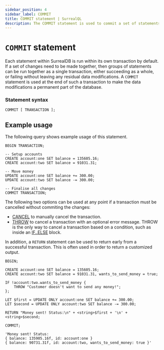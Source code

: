 ```yaml
---
sidebar_position: 4
sidebar_label: COMMIT
title: COMMIT statement | SurrealQL
description: The COMMIT statement is used to commit a set of statements within a transaction, ensuring that all data modifications become a permanent part of the database.
---
```


# `COMMIT` statement

Each statement within SurrealDB is run within its own transaction by default. If a set of changes need to be made together, then groups of statements can be run together as a single transaction, either succeeding as a whole, or failing without leaving any residual data modifications. A `COMMIT` statement is used at the end of such a transaction to make the data modifications a permanent part of the database.

### Statement syntax

```syntax title="SurrealQL Syntax"
COMMIT [ TRANSACTION ];
```

## Example usage

The following query shows example usage of this statement.

```surql
BEGIN TRANSACTION;

-- Setup accounts
CREATE account:one SET balance = 135605.16;
CREATE account:two SET balance = 91031.31;

-- Move money
UPDATE account:one SET balance += 300.00;
UPDATE account:two SET balance -= 300.00;

-- Finalise all changes
COMMIT TRANSACTION;
```

The following two options can be used at any point if a transaction must be cancelled without commiting the changes:

- [CANCEL](/docs/surrealql/statements/cancel) to manually cancel the transaction.
- [THROW](/docs/surrealql/statements/throw) to cancel a transaction with an optional error message. THROW is the only way to cancel a transaction based on a condition, such as inside an [IF..ELSE](/docs/surrealql/statements/ifelse) block.

In addition, a `RETURN` statement can be used to return early from a successful transaction. This is often used in order to return a customized output.

```surql
BEGIN;

CREATE account:one SET balance = 135605.16;
CREATE account:two SET balance = 91031.31, wants_to_send_money = true;

IF !account:two.wants_to_send_money {
    THROW "Customer doesn't want to send any money!";
};

LET $first = UPDATE ONLY account:one SET balance += 300.00;
LET $second = UPDATE ONLY account:two SET balance -= 300.00;

RETURN "Money sent! Status:\n" + <string>$first + '\n' + <string>$second;

COMMIT;
```

```surql title="Output"
'Money sent! Status:
{ balance: 135905.16f, id: account:one }
{ balance: 90731.31f, id: account:two, wants_to_send_money: true }'
```
